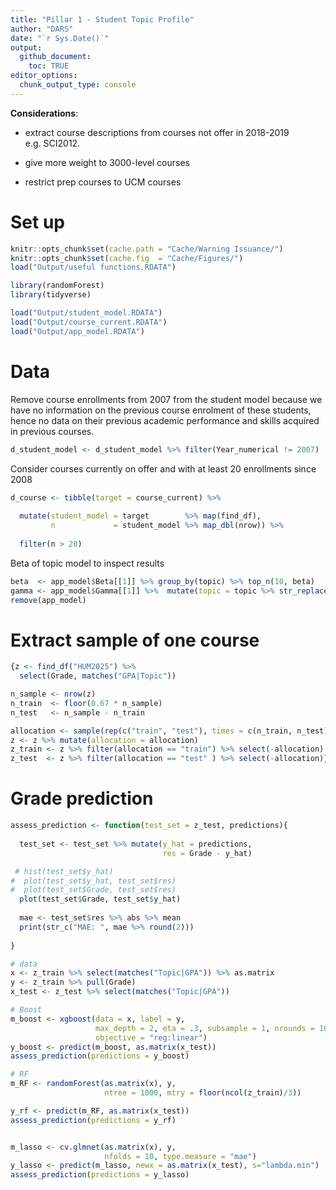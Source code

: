 ```yaml
---
title: "Pillar 1 - Student Topic Profile"
author: "DARS"
date: "`r Sys.Date()`"
output: 
  github_document:
    toc: TRUE
editor_options: 
  chunk_output_type: console
---
```


__Considerations__:

* extract course descriptions from courses not offer in 2018-2019 e.g. SCI2012.

* give more weight to 3000-level courses

* restrict prep courses to UCM courses
     
# Set up

```r

knitr::opts_chunk$set(cache.path = "Cache/Warning Issuance/")
knitr::opts_chunk$set(cache.fig  = "Cache/Figures/")
load("Output/useful functions.RDATA")

library(randomForest)
library(tidyverse)

load("Output/student_model.RDATA")
load("Output/course_current.RDATA")
load("Output/app_model.RDATA")
```

# Data

Remove course enrollments from 2007 from the student model because we have no information on the previous course enrolment of these students, hence no data on their previous academic performance and skills acquired in previous courses.

```r
d_student_model <- d_student_model %>% filter(Year_numerical != 2007)
```

Consider courses currently on offer and with at least 20 enrollments since 2008 
```r
d_course <- tibble(target = course_current) %>%
  
  mutate(student_model = target        %>% map(find_df),
         n             = student_model %>% map_dbl(nrow)) %>%
  
  filter(n > 20)
```

Beta of topic model to inspect results
```r
beta  <- app_model$Beta[[1]] %>% group_by(topic) %>% top_n(10, beta)
gamma <- app_model$Gamma[[1]] %>%  mutate(topic = topic %>% str_replace(" ", "_"))
remove(app_model)
```


# Extract sample of one course

```r
{z <- find_df("HUM2025") %>%
  select(Grade, matches("GPA|Topic"))

n_sample <- nrow(z)
n_train  <- floor(0.67 * n_sample)
n_test   <- n_sample - n_train 

allocation <- sample(rep(c("train", "test"), times = c(n_train, n_test)))
z <- z %>% mutate(allocation = allocation)
z_train <- z %>% filter(allocation == "train") %>% select(-allocation)
z_test  <- z %>% filter(allocation == "test" ) %>% select(-allocation)} # prepare sample
```

# Grade prediction
```r
assess_prediction <- function(test_set = z_test, predictions){
  
  test_set <- test_set %>% mutate(y_hat = predictions,
                                  res = Grade - y_hat)

 # hist(test_set$y_hat)
#  plot(test_set$y_hat, test_set$res)
#  plot(test_set$Grade, test_set$res)
  plot(test_set$Grade, test_set$y_hat)
  
  mae <- test_set$res %>% abs %>% mean
  print(str_c("MAE: ", mae %>% round(2)))
  
}
```

```r
# data
x <- z_train %>% select(matches("Topic|GPA")) %>% as.matrix
y <- z_train %>% pull(Grade)
x_test <- z_test %>% select(matches("Topic|GPA"))

# Boost
m_boost <- xgboost(data = x, label = y,
                   max_depth = 2, eta = .3, subsample = 1, nrounds = 1000, colsample_bytree = .5,
                   objective = "reg:linear")
y_boost <- predict(m_boost, as.matrix(x_test))
assess_prediction(predictions = y_boost)

# RF
m_RF <- randomForest(as.matrix(x), y,
                     ntree = 1000, mtry = floor(ncol(z_train)/3))

y_rf <- predict(m_RF, as.matrix(x_test))
assess_prediction(predictions = y_rf)


m_lasso <- cv.glmnet(as.matrix(x), y,
                     nfolds = 10, type.measure = "mae")
y_lasso <- predict(m_lasso, newx = as.matrix(x_test), s="lambda.min")
assess_prediction(predictions = y_lasso)
```
